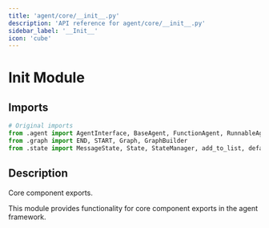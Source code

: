 ```yaml
---
title: 'agent/core/__init__.py'
description: 'API reference for agent/core/__init__.py'
sidebar_label: '__Init__'
icon: 'cube'
---
```


#   Init   Module

## Imports

```python
# Original imports
from .agent import AgentInterface, BaseAgent, FunctionAgent, RunnableAgent
from .graph import END, START, Graph, GraphBuilder
from .state import MessageState, State, StateManager, add_to_list, default_reducer

```

## Description
Core component exports.

This module provides functionality for core component exports
in the agent framework.
